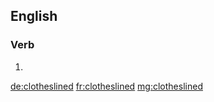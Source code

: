 ==English==

===Verb===
{{head|en}}

# {{en-past of|clothesline}}

[[de:clotheslined]]
[[fr:clotheslined]]
[[mg:clotheslined]]